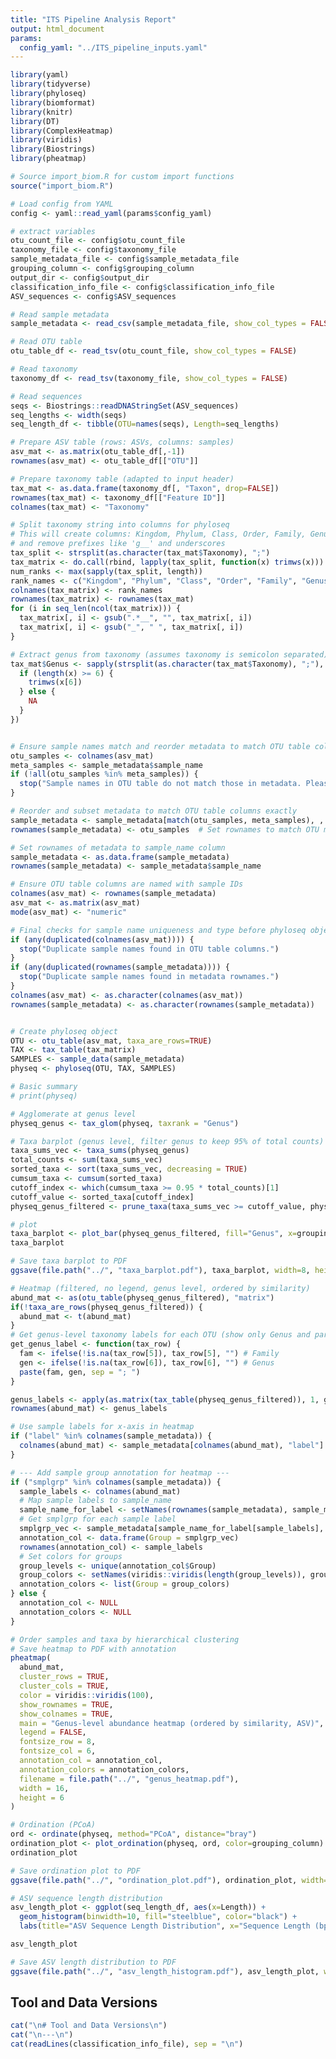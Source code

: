 ```yaml
---
title: "ITS Pipeline Analysis Report"
output: html_document
params:
  config_yaml: "../ITS_pipeline_inputs.yaml"
---
```


```r
library(yaml)
library(tidyverse)
library(phyloseq)
library(biomformat)
library(knitr)
library(DT)
library(ComplexHeatmap)
library(viridis)
library(Biostrings)
library(pheatmap)

# Source import_biom.R for custom import functions
source("import_biom.R")

# Load config from YAML
config <- yaml::read_yaml(params$config_yaml)
```

```r
# extract variables
otu_count_file <- config$otu_count_file
taxonomy_file <- config$taxonomy_file
sample_metadata_file <- config$sample_metadata_file
grouping_column <- config$grouping_column
output_dir <- config$output_dir
classification_info_file <- config$classification_info_file
ASV_sequences <- config$ASV_sequences

# Read sample metadata
sample_metadata <- read_csv(sample_metadata_file, show_col_types = FALSE)

# Read OTU table
otu_table_df <- read_tsv(otu_count_file, show_col_types = FALSE)

# Read taxonomy
taxonomy_df <- read_tsv(taxonomy_file, show_col_types = FALSE)

# Read sequences
seqs <- Biostrings::readDNAStringSet(ASV_sequences)
seq_lengths <- width(seqs)
seq_length_df <- tibble(OTU=names(seqs), Length=seq_lengths)

# Prepare ASV table (rows: ASVs, columns: samples)
asv_mat <- as.matrix(otu_table_df[,-1])
rownames(asv_mat) <- otu_table_df[["OTU"]]

# Prepare taxonomy table (adapted to input header)
tax_mat <- as.data.frame(taxonomy_df[, "Taxon", drop=FALSE])
rownames(tax_mat) <- taxonomy_df[["Feature ID"]]
colnames(tax_mat) <- "Taxonomy"

# Split taxonomy string into columns for phyloseq
# This will create columns: Kingdom, Phylum, Class, Order, Family, Genus, Species, Strain
# and remove prefixes like 'g__' and underscores
tax_split <- strsplit(as.character(tax_mat$Taxonomy), ";")
tax_matrix <- do.call(rbind, lapply(tax_split, function(x) trimws(x)))
num_ranks <- max(sapply(tax_split, length))
rank_names <- c("Kingdom", "Phylum", "Class", "Order", "Family", "Genus", "Species", "Strain")[1:num_ranks]
colnames(tax_matrix) <- rank_names
rownames(tax_matrix) <- rownames(tax_mat)
for (i in seq_len(ncol(tax_matrix))) {
  tax_matrix[, i] <- gsub(".*__", "", tax_matrix[, i])
  tax_matrix[, i] <- gsub("_", " ", tax_matrix[, i])
}

# Extract genus from taxonomy (assumes taxonomy is semicolon separated)
tax_mat$Genus <- sapply(strsplit(as.character(tax_mat$Taxonomy), ";"), function(x) {
  if (length(x) >= 6) {
    trimws(x[6])
  } else {
    NA
  }
})


# Ensure sample names match and reorder metadata to match OTU table columns
otu_samples <- colnames(asv_mat)
meta_samples <- sample_metadata$sample_name
if (!all(otu_samples %in% meta_samples)) {
  stop("Sample names in OTU table do not match those in metadata. Please check your input files.")
}

# Reorder and subset metadata to match OTU table columns exactly
sample_metadata <- sample_metadata[match(otu_samples, meta_samples), , drop=FALSE]
rownames(sample_metadata) <- otu_samples  # Set rownames to match OTU matrix columns

# Set rownames of metadata to sample_name column
sample_metadata <- as.data.frame(sample_metadata)
rownames(sample_metadata) <- sample_metadata$sample_name

# Ensure OTU table columns are named with sample IDs
colnames(asv_mat) <- rownames(sample_metadata)
asv_mat <- as.matrix(asv_mat)
mode(asv_mat) <- "numeric"

# Final checks for sample name uniqueness and type before phyloseq object creation
if (any(duplicated(colnames(asv_mat)))) {
  stop("Duplicate sample names found in OTU table columns.")
}
if (any(duplicated(rownames(sample_metadata)))) {
  stop("Duplicate sample names found in metadata rownames.")
}
colnames(asv_mat) <- as.character(colnames(asv_mat))
rownames(sample_metadata) <- as.character(rownames(sample_metadata))


# Create phyloseq object
OTU <- otu_table(asv_mat, taxa_are_rows=TRUE)
TAX <- tax_table(tax_matrix)
SAMPLES <- sample_data(sample_metadata)
physeq <- phyloseq(OTU, TAX, SAMPLES)

# Basic summary
# print(physeq)

# Agglomerate at genus level
physeq_genus <- tax_glom(physeq, taxrank = "Genus")

# Taxa barplot (genus level, filter genus to keep 95% of total counts)
taxa_sums_vec <- taxa_sums(physeq_genus)
total_counts <- sum(taxa_sums_vec)
sorted_taxa <- sort(taxa_sums_vec, decreasing = TRUE)
cumsum_taxa <- cumsum(sorted_taxa)
cutoff_index <- which(cumsum_taxa >= 0.95 * total_counts)[1]
cutoff_value <- sorted_taxa[cutoff_index]
physeq_genus_filtered <- prune_taxa(taxa_sums_vec >= cutoff_value, physeq_genus)

# plot
taxa_barplot <- plot_bar(physeq_genus_filtered, fill="Genus", x=grouping_column) + theme(legend.position = "none")
taxa_barplot

# Save taxa barplot to PDF
ggsave(file.path("../", "taxa_barplot.pdf"), taxa_barplot, width=8, height=5)

# Heatmap (filtered, no legend, genus level, ordered by similarity)
abund_mat <- as(otu_table(physeq_genus_filtered), "matrix")
if(!taxa_are_rows(physeq_genus_filtered)) {
  abund_mat <- t(abund_mat)
}
# Get genus-level taxonomy labels for each OTU (show only Genus and parent Family)
get_genus_label <- function(tax_row) {
  fam <- ifelse(!is.na(tax_row[5]), tax_row[5], "") # Family
  gen <- ifelse(!is.na(tax_row[6]), tax_row[6], "") # Genus
  paste(fam, gen, sep = "; ")
}

genus_labels <- apply(as.matrix(tax_table(physeq_genus_filtered)), 1, get_genus_label)
rownames(abund_mat) <- genus_labels

# Use sample labels for x-axis in heatmap
if ("label" %in% colnames(sample_metadata)) {
  colnames(abund_mat) <- sample_metadata[colnames(abund_mat), "label"]
}

# --- Add sample group annotation for heatmap ---
if ("smplgrp" %in% colnames(sample_metadata)) {
  sample_labels <- colnames(abund_mat)
  # Map sample labels to sample_name
  sample_name_for_label <- setNames(rownames(sample_metadata), sample_metadata$label)
  # Get smplgrp for each sample label
  smplgrp_vec <- sample_metadata[sample_name_for_label[sample_labels], "smplgrp"]
  annotation_col <- data.frame(Group = smplgrp_vec)
  rownames(annotation_col) <- sample_labels
  # Set colors for groups
  group_levels <- unique(annotation_col$Group)
  group_colors <- setNames(viridis::viridis(length(group_levels)), group_levels)
  annotation_colors <- list(Group = group_colors)
} else {
  annotation_col <- NULL
  annotation_colors <- NULL
}

# Order samples and taxa by hierarchical clustering
# Save heatmap to PDF with annotation
pheatmap(
  abund_mat,
  cluster_rows = TRUE,
  cluster_cols = TRUE,
  color = viridis::viridis(100),
  show_rownames = TRUE,
  show_colnames = TRUE,
  main = "Genus-level abundance heatmap (ordered by similarity, ASV)",
  legend = FALSE,
  fontsize_row = 8,
  fontsize_col = 6,
  annotation_col = annotation_col,
  annotation_colors = annotation_colors,
  filename = file.path("../", "genus_heatmap.pdf"),
  width = 16,
  height = 6
)

# Ordination (PCoA)
ord <- ordinate(physeq, method="PCoA", distance="bray")
ordination_plot <- plot_ordination(physeq, ord, color=grouping_column)
ordination_plot

# Save ordination plot to PDF
ggsave(file.path("../", "ordination_plot.pdf"), ordination_plot, width=7, height=5)

# ASV sequence length distribution
asv_length_plot <- ggplot(seq_length_df, aes(x=Length)) +
  geom_histogram(binwidth=10, fill="steelblue", color="black") +
  labs(title="ASV Sequence Length Distribution", x="Sequence Length (bp)", y="Count")

asv_length_plot

# Save ASV length distribution to PDF
ggsave(file.path("../", "asv_length_histogram.pdf"), asv_length_plot, width=7, height=5)
```


## Tool and Data Versions

```r
cat("\n# Tool and Data Versions\n")
cat("\n---\n")
cat(readLines(classification_info_file), sep = "\n")
```
